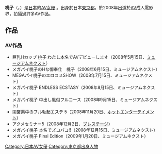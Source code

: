 
{{AV女優|
|モデル名=桃子
|ふりがな=ももこ
|愛称=
|生年=1987
|生月=5
|生日=20
|出身地={{JPN}} [[東京都|東京都]]
|時点=2008年
|身長=151
|体重=
|バスト=98
|ウエスト=59
|ヒップ=87
|カップ=H
|股下=
|靴=
|身体備考=
|デビュー=
|血液型=AB型
|ジャンル=[[AV|AV]]
|AV出演期間=2008年 - 
|活動備考=
|他の活動=
|その他=
}}
{{japanese|japanese=桃子|kana=ももこ|romaji= }}
'''桃子'''（{{lang-ja|ももこ}}，{{bd|1987年|5月20日|||}}）是[[日本|日本]]的[[AV女優|AV女優]] 。出身於日本[[東京都|東京都]]。於2008年出道於[[AV|AV]]成人電影界，拍攝過許多AV作品。

== 作品 == 
=== AV作品 ===
* 巨乳Hカップ 桃子 わたし本名でAVデビューします（2008年5月15日、[[ネクスト_(アダルトビデオ)|ミュージアムネクスト]]）
* メガパイ桃子のHな御奉仕　桃子（2008年6月15日、ミュージアムネクスト）
* MEGAパイ桃子のエロコスSHOW（2008年7月15日、ミュージアムネクスト）
* メガパイ桃子 ENDLESS ECSTASY（2008年8月15日、ミュージアムネクスト）
* メガパイ桃子 中出し風俗フルコース（2008年9月15日、ミュージアムネクスト）
* 闇営業中のフル勃起エステ 5（2008年11月20日、[[ホットエンターテイメント|ホットエンターテイメント]]）
* アクメセミナー5（2008年12月2日、[[プレステージ_(アダルトビデオ)|プレステージ]]）
* メガパイ桃子 本名でズコバコ!!（2008年12月15日、ミュージアムネクスト）
* メガパイ桃子 Final Edition（2009年1月20日、ミュージアムネクスト）



{{Pornstar-stub}}
{{DEFAULTSORT:Momoko}}
[[Category:日本AV女優|Category:日本AV女優]]
[[Category:東京都出身人物|Category:東京都出身人物]]
